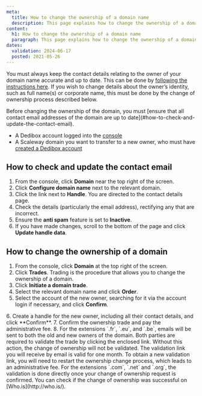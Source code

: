 ```yaml
---
meta:
  title: How to change the ownership of a domain name
  description: This page explains how to change the ownership of a domain name
content:
  h1: How to change the ownership of a domain name
  paragraph: This page explains how to change the ownership of a domain name
dates:
  validation: 2024-06-17
  posted: 2021-05-26
---
```


You must always keep the contact details relating to the owner of your domain name accurate and up to date. This can be done by [following the instructions here](/dedibox-network/domains/how-to/file-contact-info/). If you wish to change details about the owner’s identity, such as full name(s) or corporate name, this must be done by the change of ownership process described below.

<Message type="important">
Before changing the ownership of the domain, you must [ensure that all contact email addresses of the domain are up to date](#how-to-check-and-update-the-contact-email).
</Message>

<Macro id="requirements" />

- A Dedibox account logged into the [console](https://console.online.net)
- A Scaleway domain you want to transfer to a new owner, who must have [created a Dedibox account](/dedibox-console/account/how-to/create-a-dedibox-account/)

## How to check and update the contact email

1. From the console, click **Domain** near the top right of the screen.
2. Click **Configure domain name** next to the relevant domain.
3. Click the link next to **Handle**. You are directed to the contact details page.
4. Check the details (particularly the email address), rectifying any that are incorrect.
5. Ensure the **anti spam** feature is set to **Inactive**.
6. If you have made changes, scroll to the bottom of the page and click **Update handle data**.

## How to change the ownership of a domain

1. From the console, click **Domain** at the top right of the screen.
2. Click **Trades**. Trading is the procedure that allows you to change the ownership of a domain.
    <Lightbox src="scaleway-trade-domain.webp" alt="" />
3. Click **Initiate a domain trade**.
4. Select the relevant domain name and click **Order**.
5. Select the account of the new owner, searching for it via the account login if necessary, and click **Confirm**.
  <Lightbox src="scaleway-trade-domain-2.webp" alt="" />
6. Create a handle for the new owner, including all their contact details, and click **Confirm**.
7. Confirm the ownership trade and pay the administrative fee.
8. For the extensions `.fr`, `.eu`, and `.be`, emails will be sent to both the old and new owners of the domain. Both parties are required to validate the trade by clicking the enclosed link. Without this action, the change of ownership will not be validated.
  <Message type="important">
    The validation link you will receive by email is valid for one month. To obtain a new validation link, you will need to restart the ownership change process, which leads to an administrative fee.
  </Message>
  For the extensions `.com`, `.net` and `.org`, the validation is done directly once your change of ownership request is confirmed.
You can check if the change of ownership was successful on [Who.is](http://who.is/).


